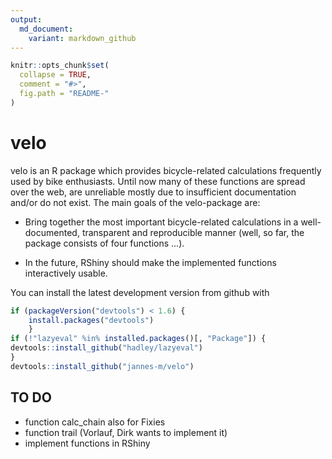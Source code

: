 ```yaml
---
output:
  md_document:
    variant: markdown_github
---
```


<!-- README.md is generated from README.Rmd. Please edit that file -->

```r
knitr::opts_chunk$set(
  collapse = TRUE,
  comment = "#>",
  fig.path = "README-"
)
```
# velo
velo is an R package which provides bicycle-related calculations frequently used by bike enthusiasts. Until now many of these functions are spread over the web, are unreliable mostly due to insufficient documentation and/or do not exist.
The main goals of the velo-package are:

* Bring together the most important bicycle-related calculations in a well-documented, transparent and reproducible manner (well, so far, the package consists of four functions ...).

* In the future, RShiny should make the implemented functions interactively usable.

You can install the latest development version from github with

```r
if (packageVersion("devtools") < 1.6) {
    install.packages("devtools")    
    }
if (!"lazyeval" %in% installed.packages()[, "Package"]) {
devtools::install_github("hadley/lazyeval")  
}
devtools::install_github("jannes-m/velo")
```

## TO DO
- function calc_chain also for Fixies
- function trail (Vorlauf, Dirk wants to implement it)
- implement functions in RShiny
